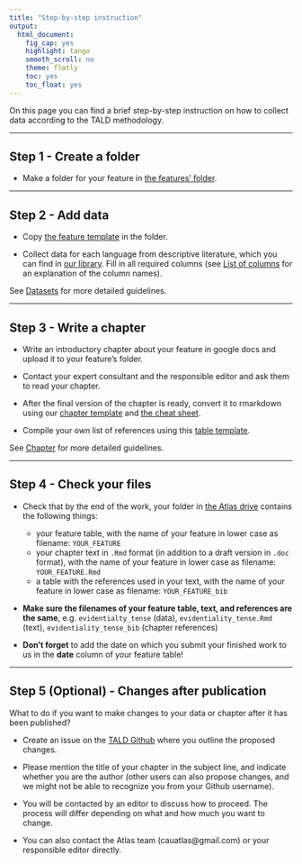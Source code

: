```yaml
---
title: "Step-by-step instruction"
output:
  html_document:
    fig_cap: yes
    highlight: tango
    smooth_scroll: no
    theme: flatly
    toc: yes
    toc_float: yes
---
```


On this page you can find a brief step-by-step instruction on how to collect data according to the TALD methodology.

-----------

## Step 1 - Create a folder

* Make a folder for your feature in [the features' folder](https://drive.google.com/drive/u/2/folders/1Rrm0NOH2E7dGMC97TdCFhjg7Y_FrAU3i).

-----------

## Step 2 - Add data

* Copy [the feature template](https://docs.google.com/spreadsheets/d/1HCoEBiz8A2Vd9LUApRLtMANpnsUJN-k6EaXrBYfN0IU/edit?gid=0#gid=0) in the folder.
 
* Collect data for each language from descriptive literature, which you can find in [our library](https://drive.google.com/drive/u/2/folders/14RBA31Cj1MsFSiV4E_ZqTLGOhI1dUfMD). Fill in all required columns (see [List of columns](datasets.html#list-of-columns) for an explanation of the column names).

See [Datasets](datasets.html) for more detailed guidelines.
 
-----------

## Step 3 - Write a chapter

* Write an introductory chapter about your feature in google docs and upload it to your feature’s folder.

* Contact your expert consultant and the responsible editor and ask them to read your chapter.

* After the final version of the chapter is ready, convert it to rmarkdown using our [chapter template](chapter_template/chapter_template.Rmd) and [the cheat sheet](chapter_template/chapter_cheatsheet.Rmd).

* Compile your own list of references using this [table template](https://docs.google.com/spreadsheets/d/1DrNPxHFnCHaUAdFgPzdAhXMJ4nEzl0MvZsTcvcA03EY/edit?gid=0#gid=0). 

See [Chapter](chapters.html) for more detailed guidelines.

------------

## Step 4 - Check your files

* Check that by the end of the work, your folder in [the Atlas drive](https://drive.google.com/drive/u/2/folders/1Rrm0NOH2E7dGMC97TdCFhjg7Y_FrAU3i) contains the following things:

  + your feature table, with the name of your feature in lower case as filename: `YOUR_FEATURE`
  + your chapter text in `.Rmd` format (in addition to a draft version in `.doc` format), with the name of your feature in lower case as filename: `YOUR_FEATURE.Rmd`
  + a table with the references used in your text, with the name of your feature in lower case as filename: `YOUR_FEATURE_bib`
  
* **Make sure the filenames of your feature table, text, and references are the same**, e.g. `evidentialty_tense` (data), `evidentiality_tense.Rmd` (text), `evidentiality_tense_bib` (chapter references) 

* **Don't forget** to add the date on which you submit your finished work to us in the **date** column of your feature table!

------------

## Step 5 (Optional) - Changes after publication

What to do if you want to make changes to your data or chapter after it has been published?

* Create an issue on the [TALD Github](https://github.com/LingConLab/TALD/issues) where you outline the proposed changes.

* Please mention the title of your chapter in the subject line, and indicate whether you are the author (other users can also propose changes, and we might not be able to recognize you from your Github username).

* You will be contacted by an editor to discuss how to proceed. The process will differ depending on what and how much you want to change.

* You can also contact the Atlas team (cauatlas@gmail.com) or your responsible editor directly.




